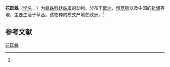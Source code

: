 {{Speciesbox
| name = 花跃蛛
| status = 
| status_system = 
| image = Sitticus.floricola.jpg
| image_width = 250px
| genus = Sitticus
| species = floricola
| authority = (C.L.Koch, 1837)<ref name=id14873>{{cite web| url =http://www.bioinfo.cn/db05/BjdwSpecies.php?action=view&id=14873| title =花跃蛛| work =《中国动物物种编目数据库》| publisher =中国科学院微生物研究所| author =中国科学院动物研究所| accessdate =2009-04-28| deadurl =yes| archiveurl =https://web.archive.org/web/20160305103652/http://www.bioinfo.cn/db05/BjdwSpecies.php?action=view&id=14873| archivedate =2016-03-05}}</ref>
}}

'''花跃蛛'''（[[学名|学名]]：{{lang|la|''Sitticus floricola''}}）为[[跳蛛科|跳蛛科]][[跃蛛属|跃蛛属]]的动物。分布于[[欧洲|欧洲]]、[[俄罗斯|俄罗斯]]以及中国的[[新疆|新疆]]等地，主要生活于草丛。该物种的模式产地在欧洲。<ref name=id14873/>

== 参考文献 ==
{{reflist}}

{{Wikispecies|Sitticus floricola}}
{{Taxonbar|from=Q1059041}}

[[Category:跃蛛属|花跃蛛]]


{{蜘蛛小作品}}